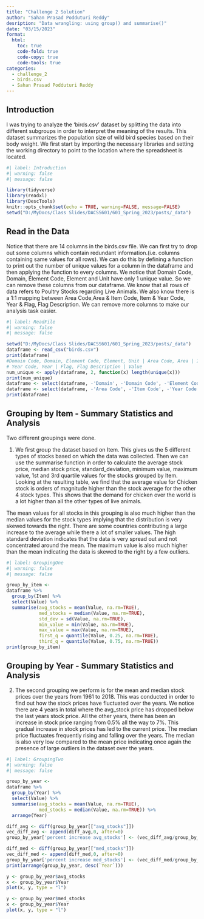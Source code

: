 ```yaml
---
title: "Challenge 2 Solution"
author: "Sahan Prasad Podduturi Reddy"
desription: "Data wrangling: using group() and summarise()"
date: "03/15/2023"
format:
  html:
    toc: true
    code-fold: true
    code-copy: true
    code-tools: true
categories:
  - challenge_2
  - birds.csv
  - Sahan Prasad Podduturi Reddy
---
```

## Introduction

I was trying to analyze the 'birds.csv' dataset by splitting the data into different subgroups in order to interpret the meaning of the results. This dataset summarizes the population size of wild bird species based on their body weight. We first start by importing the necessary libraries and setting the working directory to point to the location where the spreadsheet is located.

```r
#| label: Introduction
#| warning: false
#| message: false

library(tidyverse)
library(readxl)
library(DescTools)
knitr::opts_chunk$set(echo = TRUE, warning=FALSE, message=FALSE)
setwd("D:/MyDocs/Class Slides/DACSS601/601_Spring_2023/posts/_data")
```

## Read in the Data

Notice that there are 14 columns in the birds.csv file. We can first try to drop out some columns which contain redundant information.(i.e. columns containing same values for all rows). We can do this by defining a function to print out the number of unique values for a column in the dataframe and then applying the function to every columns.
We notice that Domain Code, Domain, Element Code, Element and Unit have only 1 unique value. So we can remove these columns from our dataframe.
We know that all rows of data refers to Poultry Stocks regarding Live Animals.
We also know there is a 1:1 mapping between Area Code,Area & Item Code, Item & Year Code, Year & Flag, Flag Description.
We can remove more columns to make our analysis task easier.

```r
#| label: ReadFile
#| warning: false
#| message: false

setwd("D:/MyDocs/Class Slides/DACSS601/601_Spring_2023/posts/_data")
dataframe <- read_csv("birds.csv")
print(dataframe)
#Domain Code, Domain, Element Code, Element, Unit | Area Code, Area | Item Code, Item
# Year Code, Year | Flag, Flag Description | Value
num_unique <- apply(dataframe, 2, function(x) length(unique(x)))
print(num_unique)
dataframe <- select(dataframe, -'Domain', -'Domain Code', -'Element Code', -'Element', -'Unit')
dataframe <- select(dataframe, -'Area Code', -'Item Code', -'Year Code', -'Flag')
print(dataframe)
```

## Grouping by Item -  Summary Statistics and Analysis

Two different groupings were done.

1) We first group the dataset based on Item. This gives us the 5 different types of stocks based on which the data was collected. Then we can use the summarise function in order to calculate the average stock price, median stock price, standard_deviation, minimum value, maximum value, 1st and 3rd quartile values for the stocks grouped by Item.
Looking at the resulting table, we find that the average value for Chicken stock is orders of magnitude higher than the stock average for the other 4 stock types. This shows that the demand for chicken over the world is a lot higher than all the other types of live animals.

The mean values for all stocks in this grouping is also much higher than the median values for the stock types implying that the distribution is very skewed towards the right. There are some countries contributing a large increase to the average while there a lot of smaller values. The high standard deviation indicates that the data is very spread out and not concentrated around the mean. The maximum value is also much higher than the mean indicating the data is skewed to the right by a few outliers.

```r
#| label: GroupingOne
#| warning: false
#| message: false

group_by_item <-
dataframe %>%
  group_by(Item) %>%
  select(Value) %>%
  summarise(avg_stocks = mean(Value, na.rm=TRUE),
            med_stocks = median(Value, na.rm=TRUE),
            std_dev = sd(Value, na.rm=TRUE),
            min_value = min(Value, na.rm=TRUE),
            max_value = max(Value, na.rm=TRUE),
            first_q = quantile(Value, 0.25, na.rm=TRUE),
            third_q = quantile(Value, 0.75, na.rm=TRUE))
print(group_by_item)

```
## Grouping by Year -  Summary Statistics and Analysis

2) The second grouping we perform is for the mean and median stock prices over the years from 1961 to 2018. This was conducted in order to find out how the stock prices have fluctuated over the years. We notice there are 4 years in total where the avg_stock price has dropped below the last years stock price. All the other years, there has been an increase in stock price ranging from 0.5% all the way to 7%. This gradual increase in stock prices has led to the current price. The median price fluctuates frequently rising and falling over the years. The median is also very low compared to the mean price indicating once again the presence of large outliers in the dataset over the years.

```r
#| label: GroupingTwo
#| warning: false
#| message: false

group_by_year <-
dataframe %>%
  group_by(Year) %>%
  select(Value) %>%
  summarise(avg_stocks = mean(Value, na.rm=TRUE),
            med_stocks = median(Value, na.rm=TRUE)) %>%
  arrange(Year)

diff_avg <- diff(group_by_year[["avg_stocks"]])
vec_diff_avg <- append(diff_avg,0, after=0)
group_by_year['percent increase avg_stocks'] <- (vec_diff_avg/group_by_year$avg_stocks) * 100

diff_med <- diff(group_by_year[["med_stocks"]])
vec_diff_med <- append(diff_med,0, after=0)
group_by_year['percent increase med_stocks'] <- (vec_diff_med/group_by_year$med_stocks) * 100
print(arrange(group_by_year, desc(`Year`)))

y <- group_by_year$avg_stocks
x <- group_by_year$Year
plot(x, y, type = "l")

y <- group_by_year$med_stocks
x <- group_by_year$Year
plot(x, y, type = "l")
```